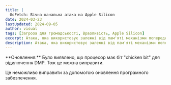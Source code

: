 ```yaml
---
title: |
  GoFetch: Бічна канальна атака на Apple Silicon
date: 2024-03-23
lastUpdated: 2024-09-05
author: visual
tags: [Загроза для громадськості, Вразливість, Apple Silicon]
excerpt: Атака, яка використовує залежні від пам'яті механізми попереднього завантаження для вилучення криптографічних ключів.
description: Атака, яка використовує залежні від пам'яті механізми попереднього завантаження для вилучення криптографічних ключів.
---
```



<Aside type="caution">
**Оновлення:** Було виявлено, що процесор має біт "chicken bit" для відключення DMP. Тож це можна виправити.
</Aside>

Це неможливо виправити за допомогою оновлення програмного забезпечення.

<LinkPreview id="https://gofetch.fail"/>
